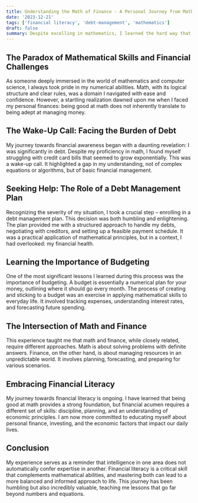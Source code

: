 ```yaml
---
title: Understanding the Math of Finance - A Personal Journey from Math Expertise to Financial Literacy
date: '2023-12-21'
tags: ['financial literacy', 'debt-management', 'mathematics']
draft: false
summary: Despite excelling in mathematics, I learned the hard way that financial management requires distinct skills, leading me to seek a debt management plan and discover the vital importance of budgeting.
---
```


## The Paradox of Mathematical Skills and Financial Challenges

As someone deeply immersed in the world of mathematics and computer science, I always took pride in my numerical abilities. Math, with its logical structure and clear rules, was a domain I navigated with ease and confidence. However, a startling realization dawned upon me when I faced my personal finances: being good at math does not inherently translate to being adept at managing money.

## The Wake-Up Call: Facing the Burden of Debt

My journey towards financial awareness began with a daunting revelation: I was significantly in debt. Despite my proficiency in math, I found myself struggling with credit card bills that seemed to grow exponentially. This was a wake-up call. It highlighted a gap in my understanding, not of complex equations or algorithms, but of basic financial management.

## Seeking Help: The Role of a Debt Management Plan

Recognizing the severity of my situation, I took a crucial step – enrolling in a debt management plan. This decision was both humbling and enlightening. The plan provided me with a structured approach to handle my debts, negotiating with creditors, and setting up a feasible payment schedule. It was a practical application of mathematical principles, but in a context, I had overlooked: my financial health.

## Learning the Importance of Budgeting

One of the most significant lessons I learned during this process was the importance of budgeting. A budget is essentially a numerical plan for your money, outlining where it should go every month. The process of creating and sticking to a budget was an exercise in applying mathematical skills to everyday life. It involved tracking expenses, understanding interest rates, and forecasting future spending.

## The Intersection of Math and Finance

This experience taught me that math and finance, while closely related, require different approaches. Math is about solving problems with definite answers. Finance, on the other hand, is about managing resources in an unpredictable world. It involves planning, forecasting, and preparing for various scenarios.

## Embracing Financial Literacy

My journey towards financial literacy is ongoing. I have learned that being good at math provides a strong foundation, but financial acumen requires a different set of skills: discipline, planning, and an understanding of economic principles. I am now more committed to educating myself about personal finance, investing, and the economic factors that impact our daily lives.

## Conclusion

My experience serves as a reminder that intelligence in one area does not automatically confer expertise in another. Financial literacy is a critical skill that complements mathematical abilities, and mastering both can lead to a more balanced and informed approach to life. This journey has been humbling but also incredibly valuable, teaching me lessons that go far beyond numbers and equations.
